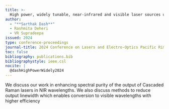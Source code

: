 ```yaml
---
title: >-
  High power, widely tunable, near-infrared and visible laser sources using raman fiber lasers
author:
  - "**Sarthak Dash**"
  - Rashmita Deheri
  - VR Supradeepa
issued: 2024
type: conference-proceedings
journal-title: 2024 Conference on Lasers and Electro-Optics Pacific Rim (CLEO-PR)
toc: false
bibliography: publications.bib
bibliographystyle: ieee.csl
nocite: |
  @dashHighPowerWidely2024
---
```


:::{.callout-tip collapse="true" title="Citation" icon="false"}
::: {#refs}
:::
:::

:::{.callout-note collapse="false" title="Abstract"}
We discuss our work in enhancing spectral purity of the output of Cascaded Raman lasers in NIR wavelengths. We also discuss methods to reduce output linewidth which enables conversion to visible wavelengths with higher efficiency
:::
